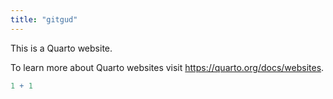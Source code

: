 ```yaml
---
title: "gitgud"
---
```


This is a Quarto website.

To learn more about Quarto websites visit <https://quarto.org/docs/websites>.

```r
1 + 1
```
